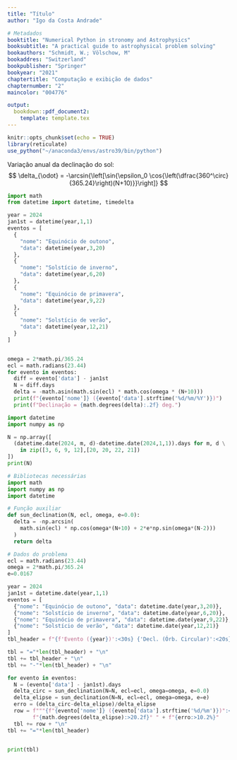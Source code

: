 ```yaml
---
title: "Título"
author: "Igo da Costa Andrade"

# Metadados
booktitle: "Numerical Python in stronomy and Astrophysics"
booksubtitle: "A practical guide to astrophysical problem solving"
bookauthors: "Schmidt, W.; Völschow, M"
bookaddres: "Switzerland"
bookpublisher: "Springer"
bookyear: "2021"
chaptertitle: "Computação e exibição de dados"
chapternumber: "2"
maincolor: "004776"

output: 
  bookdown::pdf_document2:
    template: template.tex
---
```


```r
knitr::opts_chunk$set(echo = TRUE)
library(reticulate)
use_python("~/anaconda3/envs/astro39/bin/python")
```


\section*{Exercícios}

\begin{enumerate}
  \item Compute a declinação do Sol para os equinócios e solstícios usando apenas funções trigonométricas do módulo \verb|math| em um loop \verb|for| explícito. Imprima os resultados e cheque se eles concordam com os valores computados usando NumPy nesta seção. Este exercício ajuda a compreender o que está por trás de um loop impícito.\\
\end{enumerate}
  \iniSol
  Variação anual da declinação do sol:
  $$
  \delta_{\odot} = -\arcsin{\left[\sin{\epsilon_0 \cos{\left(\dfrac{360^\circ}{365.24}\right)(N+10)}}\right]}
  $$

```python
import math
from datetime import datetime, timedelta

year = 2024
jan1st = datetime(year,1,1)
eventos = [
  {
    "nome": "Equinócio de outono",
    "data": datetime(year,3,20)
  },
  {
    "nome": "Solstício de inverno",
    "data": datetime(year,6,20)
  },
  {
    "nome": "Equinócio de primavera",
    "data": datetime(year,9,22)
  },
  {
    "nome": "Solstício de verão",
    "data": datetime(year,12,21)
  }
]


omega = 2*math.pi/365.24
ecl = math.radians(23.44)
for evento in eventos:
  diff = evento['data'] - jan1st
  N = diff.days
  delta = -math.asin(math.sin(ecl) * math.cos(omega * (N+10)))
  print(f"{evento['nome']} ({evento['data'].strftime('%d/%m/%Y')})")
  print(f"Declinação = {math.degrees(delta):.2f} deg.")
```
  \fimSol
  


\begin{enumerate}[resume]
  \item O contador do dia $N$ na Eq. (2.1) pode ser calculado para uma data com a ajuda do módulo \verb|datetime|. Por exemplo, o dia de equinócio vernal mp ano de 2020 é dado por
  

\verb|import datetime|

\verb|vernal_equinox = datetime.date(2020, 3, 20) - \ |

\verb|                 datetime.date(2020, 1,  1)|


Então \verb|vernal_equinox.days| resulta em 79. Defina um array \verb|N| (equinócios e solstícios) usando datetime.
\end{enumerate}


\iniSol
```python
import datetime
import numpy as np

N = np.array([
  (datetime.date(2024, m, d)-datetime.date(2024,1,1)).days for m, d \
    in zip([3, 6, 9, 12],[20, 20, 22, 21])
])
print(N)
```
\fimSol

\begin{enumerate}[resume]
  \item Uma fórmula mais precisa para a declinação do Sol leva em consideração a excentricidade $e = 0.0167$ da órbita da Terra:
  $$
    \delta_{\odot} = -\arcsin{\left[\sin{(\epsilon_0)} \cos{\left(\dfrac{360^\circ}{365.24} (N+10) + e\dfrac{360^\circ}{\pi} \sin{\left(\dfrac{360^\circ}{365.24}(N-2)\right)}\right)}\right]}
  $$
  
  Calcule a declinação assumindo uma órbita circular (Eq. 2.1), a declinação resultante da fórmula acima, a diferença entre esses valores, e o desvio relativo da aproximação circular em \% para equinócios e solstícios e liste seus resultados em uma tabela. Certifique-se de que um número adequado de dígitos seja exibido para comparar as fórmulas.
\end{enumerate}

\iniSol
```python
# Bibliotecas necessárias
import math
import numpy as np
import datetime

# Função auxiliar
def sun_declination(N, ecl, omega, e=0.0):
  delta = -np.arcsin(
    math.sin(ecl) * np.cos(omega*(N+10) + 2*e*np.sin(omega*(N-2)))
  )
  return delta

# Dados do problema
ecl = math.radians(23.44)
omega = 2*math.pi/365.24
e=0.0167

year = 2024
jan1st = datetime.date(year,1,1)
eventos = [
  {"nome": "Equinócio de outono", "data": datetime.date(year,3,20)},
  {"nome": "Solstício de inverno", "data": datetime.date(year,6,20)},
  {"nome": "Equinócio de primavera", "data": datetime.date(year,9,22)},
  {"nome": "Solstício de verão", "data": datetime.date(year,12,21)}
]
tbl_header = f"{f'Evento ({year})':<30s} {'Decl. (Órb. Circular)':<20s} {'Decl. (Órb. Elíptica)':<20s} {'Erro (%)':>10s}"

tbl = "="*len(tbl_header) + "\n"
tbl += tbl_header + "\n"
tbl += "-"*len(tbl_header) + "\n"

for evento in eventos:
  N = (evento['data'] - jan1st).days
  delta_circ = sun_declination(N=N, ecl=ecl, omega=omega, e=0.0)
  delta_elipse = sun_declination(N=N, ecl=ecl, omega=omega, e=e)
  erro = (delta_circ-delta_elipse)/delta_elipse
  row = f"""{f"{evento['nome']} ({evento['data'].strftime('%d/%m')})":<30s} """ + f"{math.degrees(delta_circ):>20.2f}° " + \
        f"{math.degrees(delta_elipse):>20.2f}° " + f"{erro:>10.2%}"
  tbl += row + "\n"
tbl += "="*len(tbl_header)


print(tbl)
```

\fimSol

